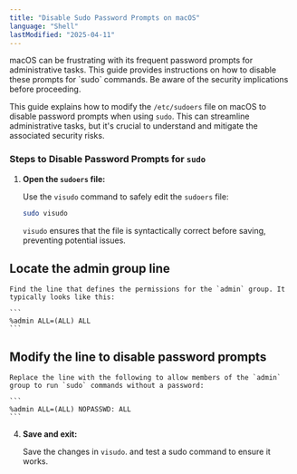 ```yaml
---
title: "Disable Sudo Password Prompts on macOS"
language: "Shell"
lastModified: "2025-04-11"
---
```



<Callout>
  macOS can be frustrating with its frequent password prompts for administrative
  tasks. This guide provides instructions on how to disable these prompts for
  `sudo` commands. Be aware of the security implications before proceeding.
</Callout>

This guide explains how to modify the `/etc/sudoers` file on macOS to disable password prompts when using `sudo`. This can streamline administrative tasks, but it's crucial to understand and mitigate the associated security risks.

### Steps to Disable Password Prompts for `sudo`

1.  **Open the `sudoers` file:**

    Use the `visudo` command to safely edit the `sudoers` file:

    ```bash
    sudo visudo
    ```

    `visudo` ensures that the file is syntactically correct before saving, preventing potential issues.

## Locate the admin group line

    Find the line that defines the permissions for the `admin` group. It typically looks like this:

    ```
    %admin ALL=(ALL) ALL
    ```

## Modify the line to disable password prompts

    Replace the line with the following to allow members of the `admin` group to run `sudo` commands without a password:

    ```
    %admin ALL=(ALL) NOPASSWD: ALL
    ```

4.  **Save and exit:**

    Save the changes in `visudo`. and test a sudo command to ensure it works.

